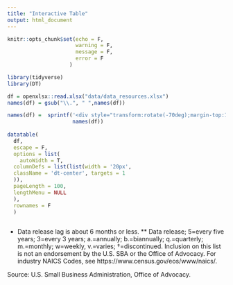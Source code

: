 ```yaml
---
title: "Interactive Table"
output: html_document
---
```


```r
knitr::opts_chunk$set(echo = F,
                      warning = F,
                      message = F,
                      error = F
                    )
```

```r
library(tidyverse)
library(DT)

df = openxlsx::read.xlsx("data/data_resources.xlsx")
names(df) = gsub("\\.", " ",names(df))

names(df) =  sprintf('<div style="transform:rotate(-70deg);margin-top:100px;">%s</div>',
                     names(df))
                     
datatable(
  df,
  escape = F,
  options = list(
    autoWidth = T,
  columnDefs = list(list(width = '20px',
  className = 'dt-center', targets = 1
  )),
  pageLength = 100,
  lengthMenu = NULL
  ),
  rownames = F
  )
      
```


* Data release lag is about 6 months or less.  ** Data release; 5=every five years; 3=every 3 years; a.=annually; b.=biannually; q.=quarterly; m.=monthly; w=weekly, v.=varies;  †=discontinued.
Inclusion on this list is not an endorsement by the U.S. SBA or the Office of Advocacy. For industry NAICS Codes, see https://www.census.gov/eos/www/naics/.

Source: U.S. Small Business Administration, Office of Advocacy.